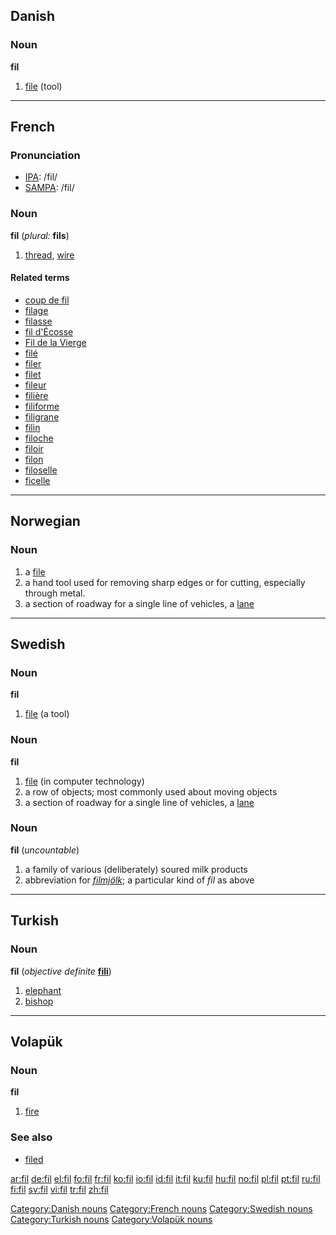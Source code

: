 {{see|Fil-}}
{{wikipedia|dab=fil}}
==Danish==

===Noun===
'''fil'''

# [[file]] (tool)

[[Category:Danish nouns]]

----

==French==

===Pronunciation===
*[[w:IPA|IPA]]: /fil/
*[[w:SAMPA|SAMPA]]: /fil/

===Noun===
'''fil''' {{m}} (''plural:'' '''fils''')

# [[thread]], [[wire]]

====Related terms====
* [[coup de fil]]
* [[filage]]
* [[filasse]]
* [[fil d'Écosse]]
* [[Fil de la Vierge]]
* [[filé]]
* [[filer]]
* [[filet]]
* [[fileur]]
* [[filière]]
* [[filiforme]]
* [[filigrane]]
* [[filin]]
* [[filoche]]
* [[filoir]]
* [[filon]]
* [[filoselle]]
* [[ficelle]]

[[Category:French nouns]]

----

==Norwegian==

===Noun===
{{no-noun-c|fil}}

# a [[file]]
# a hand tool used for removing sharp edges or for cutting, especially through metal.
# a section of roadway for a single line of vehicles, a [[lane]]

----

==Swedish==

===Noun===
'''fil''' {{c}}
{{sv-noun-reg-ar}}

# [[file ]] (a tool)

===Noun===
{{sv-noun-reg-r-c|2=file}}
'''fil''' {{c}}

# [[file]] (in computer technology)
# a row of objects; most commonly used about moving objects
# a section of roadway for a single line of vehicles, a [[lane]]

===Noun===
{{sv-noun-unc-irreg-c|2=filen}}
'''fil''' {{c}} (''uncountable'')

# a family of various (deliberately) soured milk products
# abbreviation for ''[[filmjölk]]''; a particular kind of ''fil'' as above

[[Category:Swedish nouns]]

----

==Turkish==

===Noun===
'''fil''' (''objective definite'' '''[[fili]]''')

# [[elephant]]
# [[bishop]] {{chess|lang=tr}}

[[Category:Turkish nouns]]

----

==Volapük==
{{vo-noun|fil}}

===Noun===
'''fil'''

# [[fire]]

===See also===
*[[filed]]

[[Category:Volapük nouns]]

[[ar:fil]]
[[de:fil]]
[[el:fil]]
[[fo:fil]]
[[fr:fil]]
[[ko:fil]]
[[io:fil]]
[[id:fil]]
[[it:fil]]
[[ku:fil]]
[[hu:fil]]
[[no:fil]]
[[pl:fil]]
[[pt:fil]]
[[ru:fil]]
[[fi:fil]]
[[sv:fil]]
[[vi:fil]]
[[tr:fil]]
[[zh:fil]]